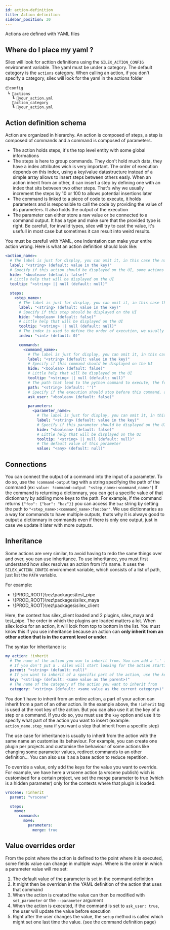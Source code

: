 ```yaml
---
id: action-definition
title: Action definition
sidebar_position: 30
---
```



Actions are defined with YAML files

## Where do I place my yaml ?

Silex will look for acttion definitions using the `SILEX_ACTION_CONFIG` environment variable.
The yaml must be under a category. The default category is the `actions` category. When calling an action, if you don't
specify a category, silex will look for the yaml in the actions folder

```
📦config
 ┗ 📂actions
   ┗ 📜your_action.yml
   📂action_category
   ┗ 📜your_action.yml
```

## Action definition schema

Action are organized in hierarchy. An action is composed of steps, a step is composed of commands and a command is composed of parameters.

- The action holds steps, it's the top level entity with some global informations
- The steps is here to group commands. They don't hold much data, they have a index attributes wich is very important. The order of execution depends on this index, using a key/value datastructure instead of a simple array allows to insert steps between others easly. When an action inherit from an other, it can insert a step by defining one with an index that sits between two other steps. That's why we usually increment the steps by 10 or 100 to allows potential insertions later
- The command is linked to a piece of code to execute, it holds parameters and is responsible to call the code by providing the value of its parameters. It also holds the output of the execution
- The parameter can either store a raw value or be connected to a command output. It has a type and make sure that the provided type is right. Be carefull, for invalid types, silex will try to cast the value, it's usefull in most case but sometimes it can result into weird results.

You must be carefull with YAML, one indentation can make your entire action wrong. Here is what an action definition should look like:

```yml
<action_name>:
  # The label is just for display, you can omit it, in this case the name will be used (the key if this action)
  label: "<string> (default: value in the key)"
  # Specify if this action should be displayed on the UI, some actions don't need to have an interface with a pop up
  hide: "<boolean> (default: false)"
  # Little help that will be displayed on the UI
  tooltip: "<string> || null (default: null)"

  steps:
    <step_name>:
      # The label is just for display, you can omit it, in this case the name will be used (the key if this step)
      label: "<string> (default: value in the key)"
      # Specify if this step should be displayed on the UI
      hide: "<boolean> (default: false)"
      # Little help that will be displayed on the UI
      tooltip: "<string> || null (default: null)"
      # The index is used to define the order of execution, we usually increment 10 by 10 to be able to insert steps later if an other action inherit from this one
      index: "<int> (default: 0)"

      commands:
        <command_name>:
          # The label is just for display, you can omit it, in this case the name will be used (the key if this command)
          label: "<string> (default: value in the key)"
          # Specify if this command should be displayed on the UI
          hide: "<boolean> (default: false)"
          # Little help that will be displayed on the UI
          tooltip: "<string> || null (default: null)"
          # The path that lead to the python command to execute, the format is like a regular python import (ex: 'silex_plugin.commands.my_command.MyCommand'). See the Command definition page for more informations, see the command definition page)
          path: "<string> (default: '')"
          # Specify if the execution should stop before this command, and prompt the user for any parameter modifications
          ask_user: "<boolean> (default: false)"

          parameters:
            <parameter_name>:
              # The label is just for display, you can omit it, in this case the name will be used (the key if this parameter)
              label: "<string> (default: value in the key)"
              # Specify if this parameter should be displayed on the UI
              hide: "<boolean> (default: false)"
              # Little help that will be displayed on the UI
              tooltip: "<string> || null (default: null)"
              # The default value of this parameter
              value: "<any> (default: null)"
```

## Connections

You can connect the output of a command into the input of a parameter. To do so, use the `!command-output` tag
with a string specifying the path of the command (ex: `value: !command-output "<step_name>:<command_name>"`)
If the command is returning a dictionnary, you can get a specific value of that dictionnary by addiing more keys to the path.
For example, if the command returns `{"foo": {"bar": "baz"}}` you can access the `baz` string by setting the path to `"<step_name>:<command_name>:foo:bar"`.
We use dictionnaries as a way for commands to have multiple outputs, thats why it is always good to output a dictionnary in commands even if there
is only one output, just in case we update it later with more outputs.

## Inheritance

Some actions are very similar, to avoid having to redo the same things over and over, you can use inheritance. To use inheritance, you must first understand how silex
resolves an action from it's name. It uses the `SILEX_ACTION_CONFIG` environment variable, which consists of a list of path, just list the `PATH` variable.

For example:

- <span>\\{PROD_ROOT}\rez\packages\test_pipe</span>
- <span>\\{PROD_ROOT}\rez\packages\silex_maya</span>
- <span>\\{PROD_ROOT}\rez\packages\silex_client</span>

Here, the context has silex_client loaded and 2 plugins, silex_maya and test_pipe. The order in which the plugins are loaded matters a lot. When silex looks for an action, it will look
from top to bottom in the list. You must know this if you use inheritance because an action can **only inherit from an other action that is in the current level or under**.

The syntax for inheritance is:

```yml
my_action: !inherit
  # The name of the action you wan to inherit from. You can add a '.' in front of the name if you want silex to start looking for actions at the current level
  # If you don't put a . silex will start looking for the action starting at the level under the current one.
  parent: "<string> (default: null)"
  # If you want to inherit of a specific part of the action, use the key to specify it
  key: "<string> (default: <same value as the parent>)"
  # The name of the category of the action you want to inherit from
  category: "<string> (default: <same value as the current category>)"
```

You don't have to inherit from an entire action, a part of your action can inherit from a part of an other action.
In the example above, the `!inherit` tag is used at the root key of the action. But you can also use it at the key of a step or a command.
If you do so, you must use the `key` option and use it to specify what part of the action you want to insert
(example: `action_name.step_name` if you want a step that inherit from a specific step)

The use case for inheritance is usually to inherit from the action with the same name an customise its behaviour. For example,
you can create one plugin per projects and customise the behaviour of some actions like changing some parameter values, redirect
commands to an other definition... You can also use it as a base action to reduce repetition.

To override a value, only add the keys for the value you want to override. For example, we have here a vrscene action (a vrscene publish)
wich is customised for a certain project, we set the merge parameter to true (which is a hidden parameter) only for the contexts where that
plugin is loaded.

```yml
vrscene: !inherit
  parent: "vrscene"

  steps:
    move:
      commands:
        move:
          parameters:
            merge: true
```

## Value overrides order

From the point where the action is defined to the point where it is executed, some fields value can change in multiple ways. Where is the order in which a parameter value will me set:

1. The default value of the parameter is set in the command definition
2. It might then be overriden in the YAML definition of the action that uses that command
3. When the action is created the value can then be modified with `set_parameter` or the `--parameter` argument
4. When the action is executed, if the command is set to `ask_user: true`, the user will update the value before execution
5. Right after the user changes the value, the `setup` method is called which might set one last time the value. (see the command definition page)
